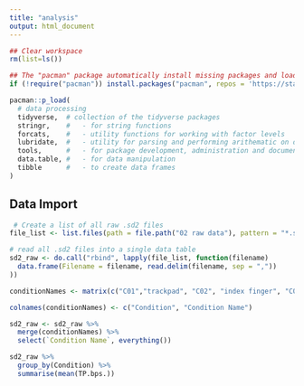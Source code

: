 ```yaml
---
title: "analysis"
output: html_document
---
```


```r

## Clear workspace
rm(list=ls())

## The "pacman" package automatically install missing packages and load them
if (!require("pacman")) install.packages("pacman", repos = 'https://stat.ethz.ch/CRAN/'); 

pacman::p_load(
  # data processing
  tidyverse,  # collection of the tidyverse packages
  stringr,    #   - for string functions
  forcats,    #   - utility functions for working with factor levels
  lubridate,  #   - utility for parsing and performing arithematic on dates 
  tools,      #   - for package development, administration and documentation
  data.table, #   - for data manipulation 
  tibble      #   - to create data frames
)
```

## Data Import

```r

 # Create a list of all raw .sd2 files
file_list <- list.files(path = file.path("02 raw data"), pattern = "*.sd2", recursive = TRUE, full.names= TRUE)

# read all .sd2 files into a single data table
sd2_raw <- do.call("rbind", lapply(file_list, function(filename)
  data.frame(Filename = filename, read.delim(filename, sep = ","))
))

conditionNames <- matrix(c("C01","trackpad", "C02", "index finger", "C03", "thumb", "C04", "sway"), ncol = 2, byrow = T)

colnames(conditionNames) <- c("Condition", "Condition Name")

sd2_raw <- sd2_raw %>% 
  merge(conditionNames) %>% 
  select(`Condition Name`, everything())

sd2_raw %>% 
  group_by(Condition) %>% 
  summarise(mean(TP.bps.))

```
